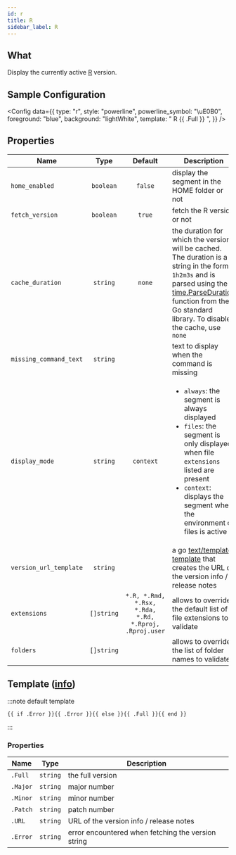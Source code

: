 ```yaml
---
id: r
title: R
sidebar_label: R
---
```


## What

Display the currently active [R][r-homepage] version.

## Sample Configuration


<Config
  data={{
    type: "r",
    style: "powerline",
    powerline_symbol: "\uE0B0",
    foreground: "blue",
    background: "lightWhite",
    template: " R {{ .Full }} ",
  }}
/>

## Properties

| Name                   |    Type    |                        Default                         | Description                                                                                                                                                                                                                          |
| ---------------------- | :--------: | :----------------------------------------------------: | ------------------------------------------------------------------------------------------------------------------------------------------------------------------------------------------------------------------------------------ |
| `home_enabled`         | `boolean`  |                        `false`                         | display the segment in the HOME folder or not                                                                                                                                                                                        |
| `fetch_version`        | `boolean`  |                         `true`                         | fetch the R version or not                                                                                                                                                                                                           |
| `cache_duration`       |  `string`  |                         `none`                         | the duration for which the version will be cached. The duration is a string in the format `1h2m3s` and is parsed using the [time.ParseDuration] function from the Go standard library. To disable the cache, use `none`              |
| `missing_command_text` |  `string`  |                                                        | text to display when the command is missing                                                                                                                                                                                          |
| `display_mode`         |  `string`  |                       `context`                        | <ul><li>`always`: the segment is always displayed</li><li>`files`: the segment is only displayed when file `extensions` listed are present</li><li>`context`: displays the segment when the environment or files is active</li></ul> |
| `version_url_template` |  `string`  |                                                        | a go [text/template][go-text-template] [template][templates] that creates the URL of the version info / release notes                                                                                                                |
| `extensions`           | `[]string` | `*.R, *.Rmd, *.Rsx, *.Rda, *.Rd, *.Rproj, .Rproj.user` | allows to override the default list of file extensions to validate                                                                                                                                                                   |
| `folders`              | `[]string` |                                                        | allows to override the list of folder names to validate                                                                                                                                                                              |

## Template ([info][templates])

:::note default template

```template
{{ if .Error }}{{ .Error }}{{ else }}{{ .Full }}{{ end }}
```

:::

### Properties

| Name     | Type     | Description                                        |
| -------- | -------- | -------------------------------------------------- |
| `.Full`  | `string` | the full version                                   |
| `.Major` | `string` | major number                                       |
| `.Minor` | `string` | minor number                                       |
| `.Patch` | `string` | patch number                                       |
| `.URL`   | `string` | URL of the version info / release notes            |
| `.Error` | `string` | error encountered when fetching the version string |

[go-text-template]: https://golang.org/pkg/text/template/
[templates]: /docs/configuration/templates
[r-homepage]: https://www.r-project.org/
[time.ParseDuration]: https://golang.org/pkg/time/#ParseDuration

